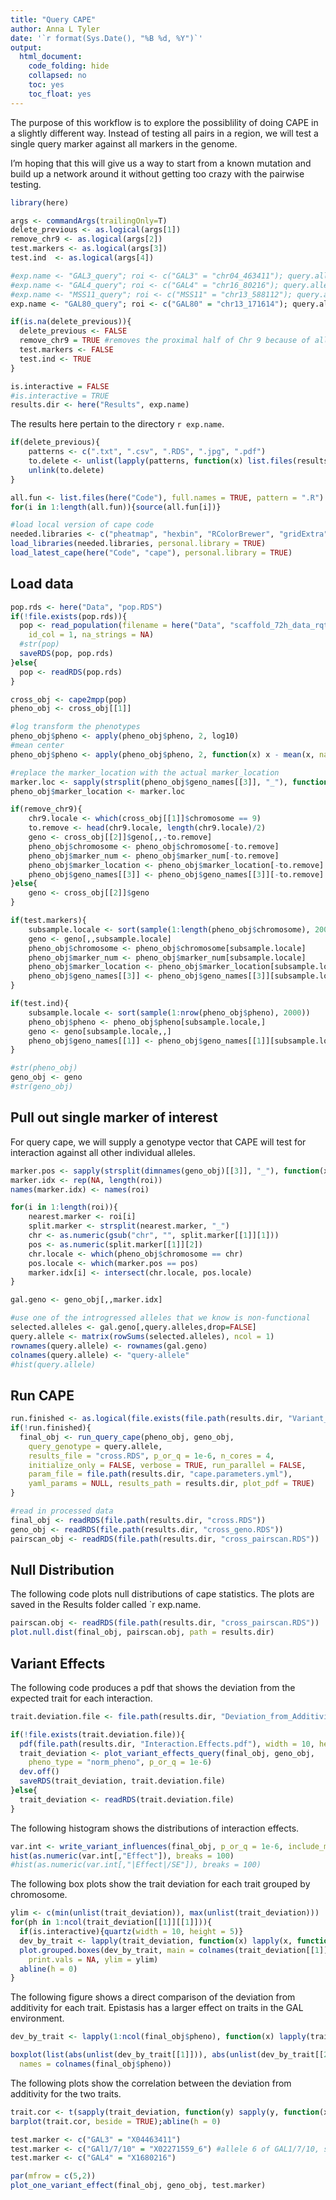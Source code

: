 ```yaml
---
title: "Query CAPE"
author: Anna L Tyler
date: '`r format(Sys.Date(), "%B %d, %Y")`'
output: 
  html_document:
    code_folding: hide
    collapsed: no
    toc: yes
    toc_float: yes
---
```


The purpose of this workflow is to explore the possiblility of
doing CAPE in a slightly different way. Instead of testing all
pairs in a region, we will test a single query marker against
all markers in the genome. 

I'm hoping that this will give us a way to start from a known
mutation and build up a network around it without getting too
crazy with the pairwise testing. 

```r
library(here)

args <- commandArgs(trailingOnly=T)
delete_previous <- as.logical(args[1])
remove_chr9 <- as.logical(args[2])
test.markers <- as.logical(args[3])
test.ind  <- as.logical(args[4])

#exp.name <- "GAL3_query"; roi <- c("GAL3" = "chr04_463411"); query.alleles <- c(1,3)
#exp.name <- "GAL4_query"; roi <- c("GAL4" = "chr16_80216"); query.alleles <- 3  
#exp.name <- "MSS11_query"; roi <- c("MSS11" = "chr13_588112"); query.alleles <- 3
exp.name <- "GAL80_query"; roi <- c("GAL80" = "chr13_171614"); query.alleles <- 3

if(is.na(delete_previous)){
  delete_previous <- FALSE
  remove_chr9 = TRUE #removes the proximal half of Chr 9 because of allele frequency weirdness.
  test.markers <- FALSE
  test.ind <- TRUE
}

is.interactive = FALSE
#is.interactive = TRUE
results.dir <- here("Results", exp.name)
```

The results here pertain to the directory `r exp.name`.

```r
if(delete_previous){
    patterns <- c(".txt", ".csv", ".RDS", ".jpg", ".pdf")
    to.delete <- unlist(lapply(patterns, function(x) list.files(results.dir, pattern = x, full.names = TRUE)))
    unlink(to.delete)
}
```

```r
all.fun <- list.files(here("Code"), full.names = TRUE, pattern = ".R")
for(i in 1:length(all.fun)){source(all.fun[i])}
```

```r
#load local version of cape code
needed.libraries <- c("pheatmap", "hexbin", "RColorBrewer", "gridExtra")
load_libraries(needed.libraries, personal.library = TRUE)
load_latest_cape(here("Code", "cape"), personal.library = TRUE)
```

## Load data

```r
pop.rds <- here("Data", "pop.RDS")
if(!file.exists(pop.rds)){
  pop <- read_population(filename = here("Data", "scaffold_72h_data_rqtl1_form_new_11_16_21.csv"),
    id_col = 1, na_strings = NA)
  #str(pop)
  saveRDS(pop, pop.rds)
}else{
  pop <- readRDS(pop.rds)
}

cross_obj <- cape2mpp(pop)
pheno_obj <- cross_obj[[1]]

#log transform the phenotypes
pheno_obj$pheno <- apply(pheno_obj$pheno, 2, log10)
#mean center
pheno_obj$pheno <- apply(pheno_obj$pheno, 2, function(x) x - mean(x, na.rm = TRUE))

#replace the marker_location with the actual marker_location
marker.loc <- sapply(strsplit(pheno_obj$geno_names[[3]], "_"), function(x) as.numeric(x[2]))
pheno_obj$marker_location <- marker.loc

if(remove_chr9){
    chr9.locale <- which(cross_obj[[1]]$chromosome == 9)
    to.remove <- head(chr9.locale, length(chr9.locale)/2)
    geno <- cross_obj[[2]]$geno[,,-to.remove]
    pheno_obj$chromosome <- pheno_obj$chromosome[-to.remove]
    pheno_obj$marker_num <- pheno_obj$marker_num[-to.remove]
    pheno_obj$marker_location <- pheno_obj$marker_location[-to.remove]
    pheno_obj$geno_names[[3]] <- pheno_obj$geno_names[[3]][-to.remove]
}else{
    geno <- cross_obj[[2]]$geno
}

if(test.markers){
    subsample.locale <- sort(sample(1:length(pheno_obj$chromosome), 2000))
    geno <- geno[,,subsample.locale]
    pheno_obj$chromosome <- pheno_obj$chromosome[subsample.locale]
    pheno_obj$marker_num <- pheno_obj$marker_num[subsample.locale]
    pheno_obj$marker_location <- pheno_obj$marker_location[subsample.locale]
    pheno_obj$geno_names[[3]] <- pheno_obj$geno_names[[3]][subsample.locale]
}

if(test.ind){
    subsample.locale <- sort(sample(1:nrow(pheno_obj$pheno), 2000))
    pheno_obj$pheno <- pheno_obj$pheno[subsample.locale,]
    geno <- geno[subsample.locale,,]
    pheno_obj$geno_names[[1]] <- pheno_obj$geno_names[[1]][subsample.locale]
}

#str(pheno_obj)
geno_obj <- geno
#str(geno_obj)

```

## Pull out single marker of interest

For query cape, we will supply a genotype vector that CAPE 
will test for interaction against all other individual alleles.

```r
marker.pos <- sapply(strsplit(dimnames(geno_obj)[[3]], "_"), function(x) as.numeric(x[2]))
marker.idx <- rep(NA, length(roi))
names(marker.idx) <- names(roi)

for(i in 1:length(roi)){
    nearest.marker <- roi[i] 
    split.marker <- strsplit(nearest.marker, "_")
    chr <- as.numeric(gsub("chr", "", split.marker[[1]][1]))
    pos <- as.numeric(split.marker[[1]][2])
    chr.locale <- which(pheno_obj$chromosome == chr)
    pos.locale <- which(marker.pos == pos)
    marker.idx[i] <- intersect(chr.locale, pos.locale)
}

gal.geno <- geno_obj[,,marker.idx]

#use one of the introgressed alleles that we know is non-functional
selected.alleles <- gal.geno[,query.alleles,drop=FALSE]
query.allele <- matrix(rowSums(selected.alleles), ncol = 1)
rownames(query.allele) <- rownames(gal.geno)
colnames(query.allele) <- "query-allele"
#hist(query.allele)
```

## Run CAPE

```r
run.finished <- as.logical(file.exists(file.path(results.dir, "Variant_Influences.csv")))
if(!run.finished){
  final_obj <- run_query_cape(pheno_obj, geno_obj,  
    query_genotype = query.allele,
    results_file = "cross.RDS", p_or_q = 1e-6, n_cores = 4, 
    initialize_only = FALSE, verbose = TRUE, run_parallel = FALSE, 
    param_file = file.path(results.dir, "cape.parameters.yml"), 
    yaml_params = NULL, results_path = results.dir, plot_pdf = TRUE)
}
```


```r
#read in processed data
final_obj <- readRDS(file.path(results.dir, "cross.RDS"))
geno_obj <- readRDS(file.path(results.dir, "cross_geno.RDS"))
pairscan_obj <- readRDS(file.path(results.dir, "cross_pairscan.RDS"))
```

## Null Distribution

The following code plots null distributions of cape statistics.
The plots are saved in the Results folder called `r exp.name.

```r
pairscan.obj <- readRDS(file.path(results.dir, "cross_pairscan.RDS"))
plot.null.dist(final_obj, pairscan.obj, path = results.dir)
```

## Variant Effects

The following code produces a pdf that shows the deviation from 
the expected trait for each interaction. 

```r

trait.deviation.file <- file.path(results.dir, "Deviation_from_Additivity.RDS")

if(!file.exists(trait.deviation.file)){
  pdf(file.path(results.dir, "Interaction.Effects.pdf"), width = 10, height = 6)
  trait_deviation <- plot_variant_effects_query(final_obj, geno_obj, 
    pheno_type = "norm_pheno", p_or_q = 1e-6)
  dev.off()
  saveRDS(trait_deviation, trait.deviation.file)
}else{
  trait_deviation <- readRDS(trait.deviation.file)
}

```

The following histogram shows the distributions of 
interaction effects.

```r
var.int <- write_variant_influences(final_obj, p_or_q = 1e-6, include_main_effects = FALSE)
hist(as.numeric(var.int[,"Effect"]), breaks = 100)
#hist(as.numeric(var.int[,"|Effect|/SE"]), breaks = 100)
```


The following box plots show the trait deviation
for each trait grouped by chromosome. 

```r
ylim <- c(min(unlist(trait_deviation)), max(unlist(trait_deviation)))
for(ph in 1:ncol(trait_deviation[[1]][[1]])){
  if(is.interactive){quartz(width = 10, height = 5)}
  dev_by_trait <- lapply(trait_deviation, function(x) lapply(x, function(y) y[,ph]))
  plot.grouped.boxes(dev_by_trait, main = colnames(trait_deviation[[1]][[1]])[ph], 
    print.vals = NA, ylim = ylim)
  abline(h = 0)
}
```

The following figure shows a direct comparison of the deviation from additivity
for each trait. Epistasis has a larger effect on traits in the GAL environment.

```r
dev_by_trait <- lapply(1:ncol(final_obj$pheno), function(x) lapply(trait_deviation, function(y) lapply(y, function(z) z[,x])))

boxplot(list(abs(unlist(dev_by_trait[[1]])), abs(unlist(dev_by_trait[[2]]))), 
  names = colnames(final_obj$pheno))
```

The following plots show the correlation between the deviation
from additivity for the two traits.

```r
trait.cor <- t(sapply(trait_deviation, function(y) sapply(y, function(x) cor(x[,1], x[,2], use = "pairwise.complete.obs"))))
barplot(trait.cor, beside = TRUE);abline(h = 0)
```

```r

test.marker <- c("GAL3" = "X04463411")
test.marker <- c("GAl1/7/10" = "X02271559_6") #allele 6 of GAL1/7/10, should rescue GAL3 null in GAL environment
test.marker <- c("GAL4" = "X1680216") 

par(mfrow = c(5,2))
plot_one_variant_effect(final_obj, geno_obj, test.marker)


```